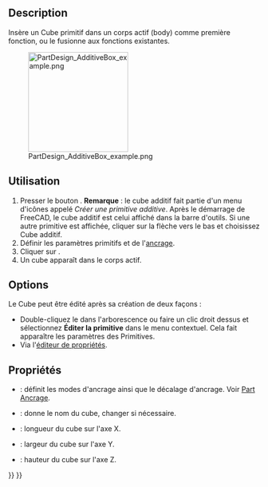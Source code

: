 <languages/>

{{Docnav/fr
|[[PartDesign_AdditiveHelix/fr|Hélice additive]]
|[[PartDesign_AdditiveCylinder/fr|Cylindre additif]]
|[[PartDesign_Workbench/fr|Atelier PartDesign]]
|IconL=PartDesign_AdditiveHelix.svg
|IconR=PartDesign_AdditiveCylinder.svg
|IconC=Workbench_PartDesign.svg
}}

{{GuiCommand/fr
|Name=PartDesign AdditiveBox
|Name/fr=PartDesign Cube additif
|MenuLocation=PartDesign → Créer une primitive additive → Cube additif
|Workbenches=[[PartDesign_Workbench/fr|PartDesign]]
|Version=0.17
|SeeAlso=[[PartDesign_CompPrimitiveAdditive/fr|PartDesign Primitives additives]], [[PartDesign_SubtractiveBox/fr|PartDesign Primitives Cube soustractif]]
}}

==Description==

Insère un Cube primitif dans un corps actif (body) comme première fonction, ou le fusionne aux fonctions existantes.

[[File:PartDesign_AdditiveBox_example.png|200px]]

<span id="Usage"></span>
==Utilisation==

# Presser le bouton {{Button|[[Image:PartDesign AdditiveBox.svg|24px]] '''Cube additif'''}}. '''Remarque''' : le cube additif fait partie d'un menu d'icônes appelé ''Créer une primitive additive''. Après le démarrage de FreeCAD, le cube additif est celui affiché dans la barre d'outils. Si une autre primitive est affichée, cliquer sur la flèche vers le bas et choisissez Cube additif.
# Définir les paramètres primitifs et de l'[[Part_EditAttachment/fr|ancrage]].
# Cliquer sur {{Button|OK}}. 
# Un cube apparaît dans le corps actif.

<span id="Options"></span>
== Options ==

Le Cube peut être édité après sa création de deux façons :
* Double-cliquez le dans l'arborescence ou faire un clic droit dessus et sélectionnez '''Éditer la primitive''' dans le menu contextuel. Cela fait apparaître les paramètres des Primitives. 
* Via l'[[Property_editor/fr|éditeur de propriétés]].

<span id="Properties"></span>
==Propriétés==

* {{PropertyData|Attachment}} : définit les modes d'ancrage ainsi que le décalage d'ancrage. Voir [[Part_EditAttachment/fr|Part Ancrage]].
* {{PropertyData|Label}} : donne le nom du cube, changer si nécessaire.
* {{PropertyData|Length}} : longueur du cube sur l'axe X.
* {{PropertyData|Width}} : largeur du cube sur l'axe Y.
* {{PropertyData|Height}} : hauteur du cube sur l'axe Z.


{{Docnav/fr
|[[PartDesign_AdditiveHelix/fr|Hélice additive]]
|[[PartDesign_AdditiveCylinder/fr|Cylindre additif]]
|[[PartDesign_Workbench/fr|Atelier PartDesign]]
|IconL=PartDesign_AdditiveHelix.svg
|IconR=PartDesign_AdditiveCylinder.svg
|IconC=Workbench_PartDesign.svg
}}

{{PartDesign_Tools_navi{{#translation:}}}}
{{Userdocnavi{{#translation:}}}}